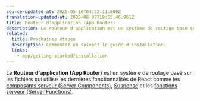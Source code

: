 ```yaml
---
source-updated-at: 2025-05-16T04:52:11.000Z
translation-updated-at: 2025-06-02T19:55:46.961Z
title: Routeur d'application (App Router)
description: Le routeur d'application est un système de routage basé sur les fichiers qui utilise les dernières fonctionnalités de React comme les composants serveur (Server Components), Suspense, les fonctions serveur (Server Functions) et plus encore.
related:
  title: Prochaines étapes
  description: Commencez en suivant le guide d'installation.
  links:
    - app/getting-started/installation
---
```


Le **Routeur d'application (App Router)** est un système de routage basé sur les fichiers qui utilise les dernières fonctionnalités de React comme les [composants serveur (Server Components)](https://react.dev/reference/rsc/server-components), [Suspense](https://react.dev/reference/react/Suspense) et les [fonctions serveur (Server Functions)](https://react.dev/reference/rsc/server-functions).